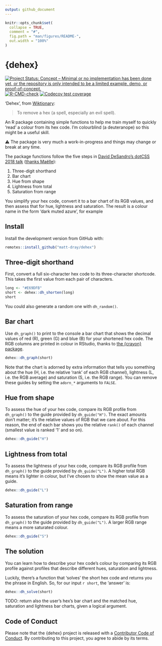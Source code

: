 ```yaml
---
output: github_document
---
```


<!-- README.md is generated from README.Rmd. Please edit that file -->

```r
knitr::opts_chunk$set(
  collapse = TRUE,
  comment = "#",
  fig.path = "man/figures/README-",
  out.width = "100%"
)
```

# {dehex}

<!-- badges: start -->
[![Project Status: Concept – Minimal or no implementation has been done
yet, or the repository is only intended to be a limited example, demo,
or
proof-of-concept.](https://www.repostatus.org/badges/latest/concept.svg)](https://www.repostatus.org/#concept)
[![R-CMD-check](https://github.com/matt-dray/dehex/workflows/R-CMD-check/badge.svg)](https://github.com/matt-dray/dehex/actions)
[![Codecov test coverage](https://codecov.io/gh/matt-dray/dehex/branch/main/graph/badge.svg)](https://codecov.io/gh/matt-dray/dehex?branch=main)
<!-- badges: end -->

'Dehex', from [Wiktionary](https://en.wiktionary.org/wiki/dehex):

> To remove a hex (a spell, especially an evil spell).

An R package containing simple functions to help me train myself to quickly 'read' a colour from its hex code. I'm colourblind (a deuteranope) so this might be a useful skill.

⚠ The package is very much a work-in-progress and things may change or break at any time.

The package functions follow the five steps in [David DeSandro's dotCSS 2018 talk](https://metafizzy.co/blog/read-color-hex-codes/) ([thanks Maëlle](https://twitter.com/ma_salmon/status/1420726230194794496?s=20)):

1. Three-digit shorthand
1. Bar chart
1. Hue from shape
1. Lightness from total
1. Saturation from range

You simplify your hex code, convert it to a bar chart of its RGB values, and then assess that for hue, lightness and saturation. The result is a colour name in the form 'dark muted azure', for example

## Install

Install the development version from GitHub with:
 
```r
remotes::install_github("matt-dray/dehex")
```

## Three-digit shorthand

First, convert a full six-character hex code to its three-character shortcode. This takes the first value from each pair of characters.

```r
long <- "#E69DFB"
short <- dehex::dh_shorten(long)
short
```

You could also generate a random one with `dh_random()`.

## Bar chart

Use `dh_graph()` to print to the console a bar chart that shows the decimal values of red (R), green (G) and blue (B) for your shortened hex code. The RGB columns are printed in colour in RStudio, thanks to [the {crayon} package](https://github.com/r-lib/crayon).

```r
dehex::dh_graph(short)
```

Note that the chart is adorned by extra information that tells you something about the hue (H, i.e. the relative 'rank' of each RGB channel), lightness (L, i.e. the RGB average) and saturation (S, i.e. the RGB range). You can remove these guides by setting the `adorn_*` arguments to `FALSE`.

## Hue from shape

To assess the hue of your hex code, compare its RGB profile from `dh_graph()` to the guide provided by `dh_guide("H")`. The exact amounts don't matter; it's the relative values of RGB that we care about. For this reason, the end of each bar shows you the relative `rank()` of each channel (smallest value is ranked '1' and so on).

```r
dehex::dh_guide("H")
```

## Lightness from total

To assess the lightness of your hex code, compare its RGB profile from `dh_graph()` to the guide provided by `dh_guide("L")`. A higher total RGB means it's lighter in colour, but I've chosen to show the mean value as a guide.

```r
dehex::dh_guide("L")
```

## Saturation from range

To assess the saturation of your hex code, compare its RGB profile from `dh_graph()` to the guide provided by `dh_guide("L")`. A larger RGB range means a more saturated colour.

```r
dehex::dh_guide("S")
```

## The solution

You can learn how to describe your hex code's colour by comparing its RGB profile against profiles that describe different hues, saturation and lightness.

Luckily, there's a function that 'solves' the short hex code and returns you the phrase in English. So, for our input `r short`, the 'answer' is:

```r
dehex::dh_solve(short)
```

TODO: return also the user's hex's bar chart and the matched hue, saturation and lightness bar charts, given a logical argument.

## Code of Conduct

Please note that the {dehex} project is released with a [Contributor Code of Conduct](https://contributor-covenant.org/version/2/0/CODE_OF_CONDUCT.html). By contributing to this project, you agree to abide by its terms.
